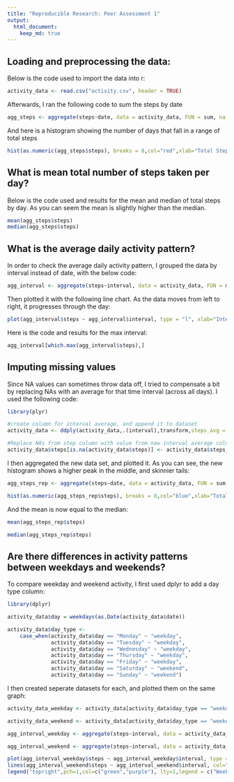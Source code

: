 ---
title: "Reproducible Research: Peer Assessment 1"
output: 
  html_document:
    keep_md: true
---


## Loading and preprocessing the data:



Below is the code used to import the data into r:

```{r}
activity_data <- read.csv("activity.csv", header = TRUE)
```

Afterwards, I ran the following code to sum the steps by date

```{r}
agg_steps <- aggregate(steps~date, data = activity_data, FUN = sum, na.rm=TRUE)
```

And here is a histogram showing the number of days that fall in a range of total steps 

```{r}
hist(as.numeric(agg_steps$steps), breaks = 8,col="red",xlab="Total Steps",ylab="Number of Days", main="Steps Taken Per Day")
```

## What is mean total number of steps taken per day?

Below is the code used and results for the mean and median of total steps by day. As you can seem the mean is slightly higher than the median. 
```{r}
mean(agg_steps$steps)
median(agg_steps$steps)
```


## What is the average daily activity pattern?
In order to check the average daily activity pattern, I grouped the data by interval instead of date, with the below code:

```{r}
agg_interval <- aggregate(steps~interval, data = activity_data, FUN = mean, na.rm=TRUE)
```

Then plotted it with the following line chart. As the data moves from left to right, it progresses through the day:
```{r}
plot(agg_interval$steps ~ agg_interval$interval, type = "l", xlab="Interval", ylab ="Average Steps", main = "Average Steps Per Interval")
```

Here is the code and results for the max interval:
```{r}
agg_interval[which.max(agg_interval$steps),]
```

## Imputing missing values
Since NA values can sometimes throw data off, I tried to compensate a bit by replacing NAs with an average for that time interval (across all days). I used the following code:
```{r}
library(plyr)

#create column for interval average, and append it to dataset
activity_data <- ddply(activity_data,.(interval),transform,steps_avg = mean(steps, na.rm = TRUE))

#Replace NAs from step column with value from new interval average column
activity_data$steps[is.na(activity_data$steps)] <- activity_data$steps_avg[is.na(activity_data$steps)]
```

I then aggregated the new data set, and plotted it. As you can see, the new histogram shows a higher peak in the middle, and skinnier tails:
```{r}
agg_steps_rep <- aggregate(steps~date, data = activity_data, FUN = sum, na.rm=TRUE)

hist(as.numeric(agg_steps_rep$steps), breaks = 8,col="blue",xlab="Total Steps",ylab="Number of Days", main="Steps Taken Per Day")
```

And the mean is now equal to the median:
```{r}
mean(agg_steps_rep$steps)

median(agg_steps_rep$steps)
```

## Are there differences in activity patterns between weekdays and weekends?
To compare weekday and weekend activity, I first used dplyr to add a day type column:

```{r}
library(dplyr)

activity_data$day = weekdays(as.Date(activity_data$date))

activity_data$day_type <- 
    case_when(activity_data$day == "Monday" ~ "weekday",
              activity_data$day == "Tuesday" ~ "weekday",
              activity_data$day == "Wednesday" ~ "weekday",
              activity_data$day == "Thursday" ~ "weekday",
              activity_data$day == "Friday" ~ "weekday",
              activity_data$day == "Saturday" ~ "weekend",
              activity_data$day == "Sunday" ~ "weekend")
```

I then created seperate datasets for each, and plotted them on the same graph:
```{r}
activity_data_weekday <- activity_data[activity_data$day_type == "weekday",]

activity_data_weekend <- activity_data[activity_data$day_type == "weekend",]

agg_interval_weekday <- aggregate(steps~interval, data = activity_data_weekday, FUN = mean, na.rm=TRUE)

agg_interval_weekend <- aggregate(steps~interval, data = activity_data_weekend, FUN = mean, na.rm=TRUE)

plot(agg_interval_weekday$steps ~ agg_interval_weekday$interval, type = "l", xlab="Interval", ylab ="Average Steps", main = "Average Steps Per Interval", col="green")
lines(agg_interval_weekend$steps ~ agg_interval_weekend$interval, col="purple")
legend("topright",pch=1,col=c("green","purple"), lty=1,legend = c("Weekdays","Weekend"))
```





